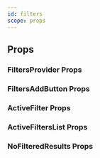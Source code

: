 ```yaml
---
id: filters
scope: props
---
```


## Props

### FiltersProvider Props

<PropsTable of="FiltersProvider" />

### FiltersAddButton Props

<PropsTable of="FiltersAddButton" />

### ActiveFilter Props

<PropsTable of="ActiveFilter" />

### ActiveFiltersList Props

<PropsTable of="ActiveFiltersList" />

### NoFilteredResults Props

<PropsTable of="NoFilteredResults" />

